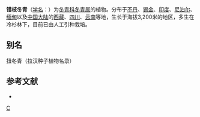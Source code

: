 {{Speciesbox 
| genus = Ilex
| species = intricata
| authority = Hook. f. Fl.
}}

'''错枝冬青'''（[[学名|学名]]：{{lang|la|''Ilex intricata''}}）为[[冬青科|冬青科]][[冬青属|冬青属]]的植物。分布于[[不丹|不丹]]、[[锡金|锡金]]、[[印度|印度]]、[[尼泊尔|尼泊尔]]、[[缅甸|缅甸]]以及[[中国大陆|中国大陆]]的[[西藏|西藏]]、[[四川|四川]]、[[云南|云南]]等地，生长于海拔3,200米的地区，多生在冷杉林下，目前已由人工引种栽培。

== 别名 ==
扭冬青（拉汉种子植物名录）

== 参考文献 ==
<div class="references-small">
* {{cite web| url =http://www.bioinfo.cn/db05/KmzwSpecies.php?action=view&id=14149| title =错枝冬青| work =《中国高等植物数据库全库》| publisher =中国科学院微生物研究所| author =昆明植物研究所| accessdate =2009-02-24| deadurl =yes| archiveurl =https://web.archive.org/web/20160305011704/http://www.bioinfo.cn/db05/KmzwSpecies.php?action=view&id=14149| archivedate =2016-03-05}}
</div>
{{Taxonbar|from=Q15227940}}

[[Category:冬青属|C]]


{{植物小作品}}